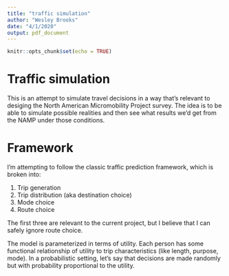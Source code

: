 ```yaml
---
title: "traffic simulation"
author: "Wesley Brooks"
date: "4/1/2020"
output: pdf_document
---
```


```r
knitr::opts_chunk$set(echo = TRUE)
```

# Traffic simulation

This is an attempt to simulate travel decisions in a way that's relevant to desiging the North American Micromobility Project survey. The idea is to be able to simulate possible realities and then see what results we'd get from the NAMP under those conditions.

# Framework

I'm attempting to follow the classic traffic prediction framework, which is broken into:

1. Trip generation
2. Trip distribution (aka destination choice)
3. Mode choice
4. Route choice

The first three are relevant to the current project, but I believe that I can safely ignore route choice.

The model is parameterized in terms of utility. Each person has some functional relationship of utility to trip characteristics (like length, purpose, mode). In a probabilistic setting, let's say that decisions are made randomly but with probability proportional to the utility.

# 